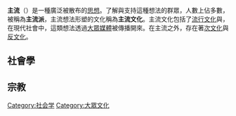'''主流'''（{{lang-en|Mainstream}}）是一種廣泛被散布的[[思想|思想]]。了解與支持這種想法的群眾，人數上佔多數，被稱為'''主流派'''，主流想法形塑的文化稱為'''主流文化'''。主流文化包括了[[流行文化|流行文化]]與{{link-en|媒體文化|Media culture}}，在現代社會中，這類想法透過[[大眾媒體|大眾媒體]]被傳播開來。在主流之外，存在著[[次文化|次文化]]與[[反文化|反文化]]。

==社會學==

==宗教==
{{社会小作品}}
[[Category:社会学|Category:社会学]]
[[Category:大眾文化|Category:大眾文化]]